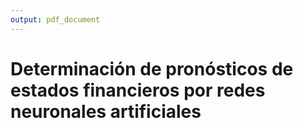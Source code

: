 ```yaml
---
output: pdf_document
---
```


# Determinación de pronósticos de estados financieros por redes neuronales artificiales

